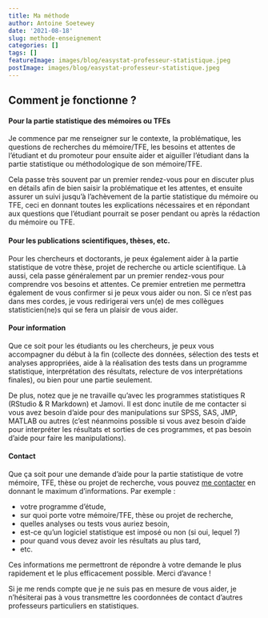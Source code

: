 ```yaml
---
title: Ma méthode
author: Antoine Soetewey
date: '2021-08-18'
slug: methode-enseignement
categories: []
tags: []
featureImage: images/blog/easystat-professeur-statistique.jpeg
postImage: images/blog/easystat-professeur-statistique.jpeg
---
```


<!-- Ma méthode d'enseigement est différente en fonction que vous ayez besoin : -->

<!-- - de **cours particuliers** en statistique, probabilité, ou sur les logiciels R et Jamovi -->
<!-- - d'une aide à la réalisation des statistiques de votre **mémoire ou travail de fin d'études** (pour les étudiants), ou de votre **thèse ou article scientifique** (pour les doctorants et chercheurs) -->
<!-- - d'une **formation** sur le logiciel R ou Jamovi -->

<!-- ## Cours particuliers -->

<!-- Ma méthode d'enseignement est basée sur celle utilisée en travaux pratiques dans les universités, c'est-à-dire l'application de la théorie vue par le professeur en cours magistraux via des exercices et la compréhension de la matière (pourquoi ? comment ? à quoi ça sert ? l'interprétation, etc.), ce qui permettra à l'étudiant de mieux comprendre et donc mieux retenir. Je base mes cours sur la matière du professeur en y ajoutant mon expérience en tant qu'assistant en statistique et mon expertise quand c'est nécessaire. -->

<!-- De plus, je prends en compte les questions et interrogations de l'étudiant pour adapter le cours aux problèmes rencontrés. Cette méthode d'enseignement est donc particulièrement utile aux étudiants du supérieur (université ou haute école). -->

<!-- ## Mémoires, TFEs et recherches scientifiques -->

<!-- ## Comment je fonctionne pour la partie statistique des mémoires ou TFEs ? -->

## Comment je fonctionne ?

#### Pour la partie statistique des mémoires ou TFEs 

Je commence par me renseigner sur le contexte, la problématique, les questions de recherches du mémoire/TFE, les besoins et attentes de l'étudiant et du promoteur pour ensuite aider et aiguiller l'étudiant dans la partie statistique ou méthodologique de son mémoire/TFE.

Cela passe très souvent par un premier rendez-vous pour en discuter plus en détails afin de bien saisir la problématique et les attentes, et ensuite assurer un suivi jusqu'à l'achèvement de la partie statistique du mémoire ou TFE, ceci en donnant toutes les explications nécessaires et en répondant aux questions que l'étudiant pourrait se poser pendant ou après la rédaction du mémoire ou TFE.

#### Pour les publications scientifiques, thèses, etc.

Pour les chercheurs et doctorants, je peux également aider à la partie statistique de votre thèse, projet de recherche ou article scientifique. Là aussi, cela passe généralement par un premier rendez-vous pour comprendre vos besoins et attentes. Ce premier entretien me permettra également de vous confirmer si je peux vous aider ou non. Si ce n'est pas dans mes cordes, je vous redirigerai vers un(e) de mes collègues statisticien(ne)s qui se fera un plaisir de vous aider.

#### Pour information

Que ce soit pour les étudiants ou les chercheurs, je peux vous accompagner du début à la fin (collecte des données, sélection des tests et analyses appropriées, aide à la réalisation des tests dans un programme statistique, interprétation des résultats, relecture de vos interprétations finales), ou bien pour une partie seulement.

De plus, notez que je ne travaille qu'avec les programmes statistiques R (RStudio & R Markdown) et Jamovi. Il est donc inutile de me contacter si vous avez besoin d'aide pour des manipulations sur SPSS, SAS, JMP, MATLAB ou autres (c'est néanmoins possible si vous avez besoin d'aide pour interpréter les résultats et sorties de ces programmes, et pas besoin d'aide pour faire les manipulations).

<!-- ## Formations -->

<!-- Ayant l'habitude de donner des formations et d'accompagner dans la partie statistique des mémoires/TFEs et projets de recherche sur R et Jamovi, il m’est aussi possible de dispenser des cours ou formations sur RStudio, R Markdown, R Shiny et Jamovi, que ça soit à des étudiants ou des travailleurs qui ont besoin d'approfondir (ou de découvrir) ces programmes statistiques. -->

<!-- Pour les travailleurs ou sociétés, vous trouverez plus d'informations via [datanalyze.be](https://datanalyze.be/). -->

#### Contact

Que ça soit pour une demande d’aide pour la partie statistique de votre mémoire, TFE, thèse ou projet de recherche, vous pouvez [me contacter](/contact/) en donnant le maximum d’informations. Par exemple :

<!-- - l’intitulé et le code du cours, -->
<!-- - le contenu, -->
- votre programme d’étude,
- sur quoi porte votre mémoire/TFE, thèse ou projet de recherche,
- quelles analyses ou tests vous auriez besoin,
- est-ce qu'un logiciel statistique est imposé ou non (si oui, lequel ?)
- pour quand vous devez avoir les résultats au plus tard,
- etc.

Ces informations me permettront de répondre à votre demande le plus rapidement et le plus efficacement possible. Merci d’avance !

Si je me rends compte que je ne suis pas en mesure de vous aider, je n'hésiterai pas à vous transmettre les coordonnées de contact d'autres professeurs particuliers en statistiques.

<!-- ## En savoir plus -->

<!-- Apprenez-en plus sur moi et ma façon de travailler au travers de cette [interview](/blog/a-propos/). -->
